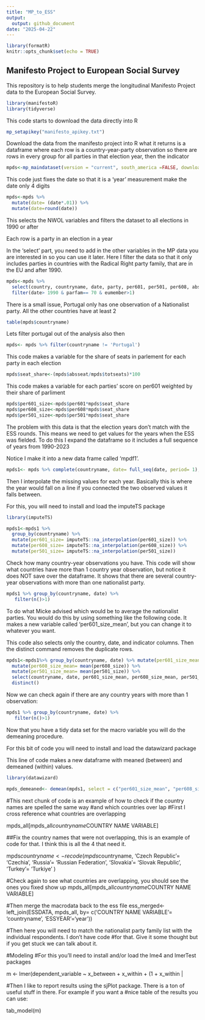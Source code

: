 ```yaml
---
title: "MP_to_ESS"
output:
  output: github_document
date: "2025-04-22"
---
```


```r
library(formatR)
knitr::opts_chunk$set(echo = TRUE)
```

## Manifesto Project to European Social Survey

This repository is to help students merge the longitudinal
Manifesto Project data to the European Social Survey.

```r
library(manifestoR)
library(tidyverse)
```

This code starts to download the data directly into R

```r
mp_setapikey("manifesto_apikey.txt")

```
Download the data from the manifesto project into R
what it returns is a dataframe where each row is a country-year-party observation
so there are rows in every group for all parties in that election year, then the indicator
 
```r
mpds<-mp_maindataset(version = "current", south_america =FALSE, download_format = NULL, apikey=NULL, cache = TRUE)
```
This code just fixes the date so that it is a ‘year’ measurement make the date only 4 digits

```r
mpds<-mpds %>% 
  mutate(date= (date*.01)) %>% 
  mutate(date=round(date))
```

This selects the NWOL variables and filters the dataset to all elections in 1990 or after

Each row is a party in an election in a year 

In the ‘select’ part, you need to add in the other variables in the MP data you are interested in so you can use it later. Here I filter the data so that it only includes parties in countries with the Radical Right party family, that are in the EU and after 1990. 

```r
mpds<-mpds %>% 
  select(country, countryname, date, party, per601, per501, per608, absseat, totseats, eumember, parfam) %>% 
  filter(date> 1990 & parfam== 70 & eumember>1)
```

There is a small issue, Portugal only has one observation of a Nationalist party. All the other countries have at least 2

```r
table(mpds$countryname)
```
Lets filter portugal out of the analysis also then

```r
mpds<- mpds %>% filter(countryname != 'Portugal')
```

This code makes a variable for the share of seats in parlement for each party in each election

```r
mpds$seat_share<-(mpds$absseat/mpds$totseats)*100
``` 

This code makes a variable for each parties' score on per601 weighted by their share of parliment

```r
mpds$per601_size<-mpds$per601*mpds$seat_share
mpds$per608_size<-mpds$per608*mpds$seat_share
mpds$per501_size<-mpds$per501*mpds$seat_share

``` 

The problem with this data is that the election years don't match with the ESS rounds. This means we need to get values for the years when the ESS was fielded. To do this I expand the dataframe so it includes a full sequence of years from 1990-2023

Notice I make it into a new data frame called ‘mpdf1’.  

```r
mpds1<- mpds %>% complete(countryname, date= full_seq(date, period= 1), fill= list(per601_size= NA))
``` 

Then I interpolate the missing values for each year. Basically this is where the year would fall on a line if you connected the two observed values it falls between.

For this, you will need to install and load the imputeTS package

```r
library(imputeTS)

mpds1<-mpds1 %>% 
  group_by(countryname) %>% 
  mutate(per601_size= imputeTS::na_interpolation(per601_size)) %>% 
  mutate(per608_size= imputeTS::na_interpolation(per608_size)) %>% 
  mutate(per501_size= imputeTS::na_interpolation(per501_size))
``` 


 
Check how many country-year observations you have. This code will show what countries have more than 1 country year observation, but notice it does NOT save over the dataframe. It shows that there are several country-year observations with more than one nationalist party.  

```r
mpds1 %>% group_by(countryname, date) %>% 
   filter(n()>1)
```

To do what Micke advised which would be to average the nationalist parties. You would do this by using something like the following code. It makes a new variable called ‘per601_size_mean’, but you can change it to whatever you want.

This code also selects only the country, date, and indicator columns. Then the distinct command removes the duplicate rows.

```r
mpds1<-mpds1%>% group_by(countryname, date) %>% mutate(per601_size_mean= mean(per601_size)) %>%
  mutate(per608_size_mean= mean(per608_size)) %>% 
  mutate(per501_size_mean= mean(per501_size)) %>% 
  select(countryname, date, per601_size_mean, per608_size_mean, per501_size_mean) %>% 
  distinct()
``` 

Now we can check again if there are any country years with more than 1 observation:

```r
mpds1 %>% group_by(countryname, date) %>% 
   filter(n()>1)
```

Now that you have a tidy data set for the macro variable you will do the demeaning procedure. 
  
For this bit of code you will need to install and load the datawizard package

This line of code makes a new dataframe with meaned (between) and demeaned (within) values. 

```r
library(datawizard)

mpds_demeaned<- demean(mpds1, select = c("per601_size_mean", "per608_size_mean", "per501_size_mean"), by = "countryname")
```



#This next chunk of code is an example of how to check if the country names are spelled the same way
#and which countries over lap
#First I cross reference what countries are overlapping
 
mpds_all[mpds_all$countryname %in% ESSDATA$COUNTRY NAME VARIABLE] 
 
##Fix the country names that were not overlapping, this is an example of code for that. I think this is all the 4 that need it. 
 
mpds$countryname<- recode(mpds$countryname, 
                        'Czech Republic'= 'Czechia',
                        'Russia'= 'Russian Federation',
                        'Slovakia'= 'Slovak Republic',
                        'Turkey'= 'Turkiye'
              )
 
#Check again to see what countries are overlapping, you should see the ones you fixed show up
mpds_all[mpds_all$countryname %in% ESSDATA$COUNTRY NAME VARIABLE] 
 
 
#Then merge the macrodata back to the ess file
ess_merged<- left_join(ESSDATA, mpds_all, by= c('COUNTRY NAME VARIABLE'= 'countryname', 'ESSYEAR'='year'))
 
#Then here you will need to match the nationalist party family list with the individual respondents. I don’t have code 
#for that. Give it some thought but if you get stuck we can talk about it.
 
#Modeling
#For this you’ll need to install and/or load the lme4 and lmerTest packages
 
m <- lmer(dependent_variable ~ x_between + x_within + (1 + x_within | 
 
#Then I like to report results using the sjPlot package. There is a ton of useful stuff in there. For example if you want a 
#nice table of the results you can use:

tab_model(m)
